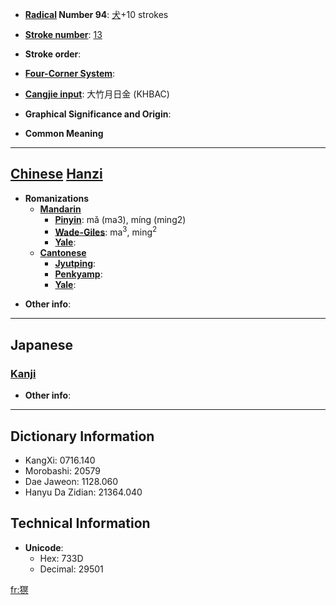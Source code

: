 * '''[[Wiktionary:Chinese radical index| Radical]] Number 94''': [[Wiktionary:Chinese radical index 犬|犬]]+10 strokes

* '''[[Wiktionary:Chinese total strokes index|Stroke number]]''': [[Wiktionary:Chinese total strokes index 13|13]]

* '''Stroke order''': 

* '''[[Wiktionary:Chinese four corner index|Four-Corner System]]''': 

* '''[[Wiktionary:Chinese Cangjie index|Cangjie input]]''': 大竹月日金 (KHBAC)

* '''Graphical Significance and Origin''': 

* '''Common Meaning'''

----

== [[Chinese]] [[Hanzi]] ==

* '''Romanizations'''
** '''[[Mandarin]]'''
*** '''[[Pinyin]]''': mǎ (ma3), míng (ming2)
*** '''[[Wade-Giles]]''': ma<sup>3</sup>, ming<sup>2</sup>
*** '''[[Yale]]''': 
** '''[[Cantonese]]'''
*** '''[[Jyutping]]''':
*** '''[[Penkyamp]]''': 
*** '''[[Yale]]''': 

* '''Other info''': 

----

==Japanese==
===[[Kanji]]===
{{kanji|on readings=[[べい]] (bei), [[みょう]] (myō), [[めい]] (mei)|kun readings=}}

* '''Other info''':  

----

== Dictionary Information ==

* KangXi: 0716.140
* Morobashi: 20579
* Dae Jaweon: 1128.060
* Hanyu Da Zidian: 21364.040

== Technical Information ==

* '''Unicode''':
** Hex: 733D
** Decimal: 29501

[[fr:猽]]